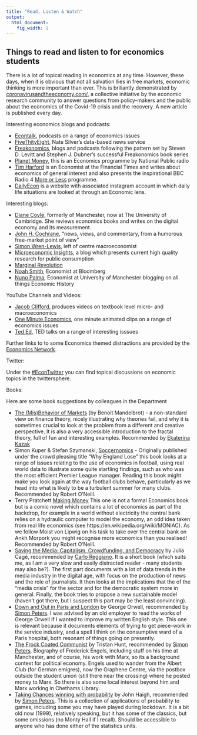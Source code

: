 ```yaml
---
title: "Read, Listen & Watch"
output:
  html_document:
    fig_width: 1
---
```


## Things to read and listen to for economics students {#reading}

There is a lot of topical reading in economics at any time. However, these days, when it is obvious that not all salvation llies in free markets, economic thinking is more important than ever. This is briliantly demonstrated by [coronavirusandtheeconomy.com/](https://coronavirusandtheeconomy.com/), a collective initiative by the economic research community to answer questions from policy-makers and the public about the economics of the Covid-19 crisis and the recovery. A new article is published every day.

Interesting economics blogs and podcasts:

* [Econtalk](http://www.econtalk.org/){target="_blank"}, podcasts on a range of economics issues  
* [FiveThityEight](https://fivethirtyeight.com/economics/){target="_blank"}, Nate Silver's data-based news service  
* [Freakonomics](http://freakonomics.com/){target="_blank"}, blogs and podcasts following the pattern set by Steven D. Levitt and Stephen J. Dubner's successful Freakonomics book series   
* [Planet Money](http://planetmoney.com/){target="_blank"}, this is an Economics programme by National Public radio  
* [Tim Harford](http://timharford.com/){target="_blank"} is an Economist at the Financial Times and writes about economics of general interest and also presents the inspirational BBC Radio 4 [More or Less](https://www.bbc.co.uk/programmes/p02nrss1){target="_blank"} programme.
* [DailyEcon](https://sites.google.com/view/dailylifeecon/home) is a website with associated instagram account in which daily life situations are looked at through an Economic lens.


Interesting blogs:

* [Diane Coyle](http://www.enlightenmenteconomics.com/blog/){target="_blank"}, formerly of Manchester, now at The University of Cambridge. She reviews economics books and writes on the digital economy and its measurement.  
* [John H. Cochrane](https://johnhcochrane.blogspot.com/){target="_blank"}, "news, views, and commentary, from a humorous free-market point of view"  
* [Simon Wren-Lewis](https://mainlymacro.blogspot.com/){target="_blank"}, left of centre macroeconomist 
* [Microeconomic Insights](https://microeconomicinsights.org/){target="_blank"}, a blog which presents current high quality research for public consumption  
* [Marginal Revolution](https://marginalrevolution.com/){target="_blank"}
* [Noah Smith](http://noahpinionblog.blogspot.com/){target="_blank"}, Economist at Bloomberg
* [Nuno Palma](https://nofuturepast.wordpress.com/){target="_blank"}, Economist at University of Manchester blogging on all things Economic History


YouTube Channels and Videos:

* [Jacob Clifford](https://www.youtube.com/user/ACDCLeadership){target="_blank"}, produces videos on textbook level micro- and macroeconomics  
* [One Minute Economics](https://www.youtube.com/channel/UCpsroJwsVKQvRH3ZqdvRetQ){target="_blank"}, one minute animated clips on a range of economics issues  
* [Ted Ed](https://www.youtube.com/user/TEDEducation){target="_blank"}, TED talks on a range of interesting isssues  

Further links to to some Economics themed distractions are provided by the [Economics Network](http://www.studyingeconomics.ac.uk/the-little-bits-we-like/){target="_blank"}.

Twitter:

Under the [#EconTwitter](https://twitter.com/search?q=%23EconTwitter&src=typd){target="_blank"} you can find topical discussions on economic topics in the twittersphere. 

Books:

Here are some book suggestions by colleagues in the Department

* [The (Mis)Behavior of Markets](https://www.amazon.co.uk/Mis-Behaviour-Markets-Fractal-Reward/dp/1846682622) (by Benoit Mandelbrot)  -  a non-standard view on finance theory, nicely illustrating why theories fail, and why it is sometimes crucial to look at the problem from a different and creative perspective. It is also a very accessible introduction to the fractal theory, full of fun and interesting examples. Recommended by [Ekaterina Kazak](https://www.research.manchester.ac.uk/portal/ekaterina.kazak.html)
* Simon Kuper & Stefan Szymanski, [Soccernomics](https://www.amazon.co.uk/Soccernomics-England-Germany-France-Finally/dp/000823664X/ref=sr_1_1?dchild=1&keywords=Soccernomics&qid=1599205282&s=books&sr=1-1) - Originally published under the crowd pleasing title "Why England Lose" this book looks at a range of issues relating to the use of economics in football, using real world data to illustrate some quite startling findings, such as who was the most efficient Premier League manager. Reading this book might make you look again at the way football clubs behave, particularly as we head into what is likely to be a turbulent summer for many clubs. Recommended by Robert O'Neill.
* Terry Pratchett [Making Money](https://www.amazon.co.uk/Making-Money-Discworld-Novel-Novels/dp/0552167703) This one is not a formal Economics book but is a comic novel which contains a lot of economics as part of the backdrop, for example in a world without electricity the central bank relies on a hydraulic computer to model the economy, an odd idea taken from real life economics (see https://en.wikipedia.org/wiki/MONIAC). As we follow Moist von Lipwig on his task to take over the central bank on Ankh Morpork you might recognise more economics than you realised! Recommended by Robert O'Neill.
* [Saving the Media: Capitalism, Crowdfunding, and Democracy](https://g.co/kgs/VZYbhB) by Julia Cagé, recommended by [Carlo Reggiano](https://sites.google.com/view/carloreggianieconomics/). It is a short book (which suits me, as I am a very slow and easily distracted reader - many students may also be?). The first part documents with a lot of data trends in the media industry in the digital age, with focus on the production of news and the role of journalists. It then looks at the implications that the of the "media crisis" for the sector and for the democratic system more in general. Finally, the book tries to propose a new sustainable model (haven't got there, but I suspect this part may be the least convincing).
* [Down and Out in Paris and London](https://www.amazon.co.uk/Paris-London-Penguin-Modern-Classics/dp/0141184388/ref=sr_1_1?dchild=1&keywords=Down+and+Out+in+Paris+and+London&qid=1599205736&s=books&sr=1-1) by George Orwell, recommended by [Simon Peters](https://www.research.manchester.ac.uk/portal/simon.peters.html). I was advised by an old employer to read the works of George Orwell if I wanted to improve my written English style. This one is relevant because it documents elements of trying to get piece-work in the service industry, and a spell I think on the consumptive ward of a Paris hospital, both resonant of things going on presently.
* [The Frock Coated Communist](https://www.amazon.co.uk/Frock-Coated-Communist-Revolutionary-Friedrich-Engels/dp/0141021403/ref=sr_1_1?dchild=1&keywords=The+Frock+Coated+Communist&qid=1599205795&s=books&sr=1-1) by Tristan Hunt, recommended by [Simon Peters](https://www.research.manchester.ac.uk/portal/simon.peters.html). Biography of Frederick Engels, including stuff on his time at Manchester, and of course, his work with Marx, so its a background context for political economy. Engels used to wander from the Albert Club (for German emigres), now the Graphene Centre, via the postbox outside the student union (still there near the crossing) where he posted money to Marx. So there is also some local interest beyond him and Marx working in Chethams Library.
* [Taking Chances winning with probability](https://www.amazon.co.uk/Taking-Chances-Probability-John-Haigh/dp/0198526636/ref=sr_1_1?dchild=1&keywords=Taking+Chances+winning+with+probability&qid=1599205874&s=books&sr=1-1) by John Haigh, recommended by [Simon Peters](https://www.research.manchester.ac.uk/portal/simon.peters.html). This is a collection of applications of probability to games, including some you may have played during lockdown. It is a bit old now (1999), relatively speaking, but it has some of the classics, but some omissions (no Monty Hall if I recall). Should be accessible to anyone who has done either of the statistics units.
